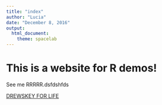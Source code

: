 ```yaml
---
title: "index"
author: "Lucia"
date: "December 8, 2016"
output:
  html_document:
    theme: spacelab
---
```


# This is a website for R demos!

See me RRRRR.dsfdshfds

[DREWSKEY FOR LIFE](adnguyen.github.io)